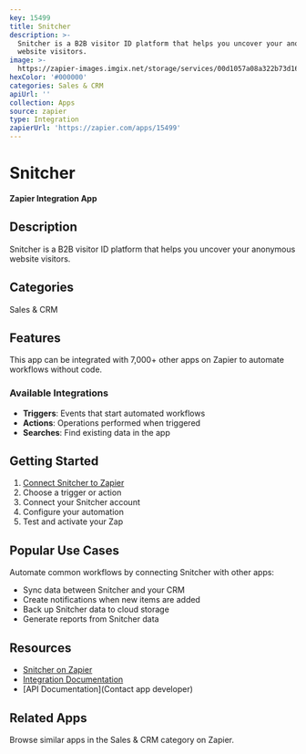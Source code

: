 ```yaml
---
key: 15499
title: Snitcher
description: >-
  Snitcher is a B2B visitor ID platform that helps you uncover your anonymous
  website visitors.
image: >-
  https://zapier-images.imgix.net/storage/services/00d1057a08a322b73d16872190ab3f72.png?auto=format%2Ccompress&ixlib=python-3.0.0&q=50
hexColor: '#000000'
categories: Sales & CRM
apiUrl: ''
collection: Apps
source: zapier
type: Integration
zapierUrl: 'https://zapier.com/apps/15499'
---
```

# Snitcher

**Zapier Integration App**

## Description

Snitcher is a B2B visitor ID platform that helps you uncover your anonymous website visitors.

## Categories

Sales & CRM

## Features

This app can be integrated with 7,000+ other apps on Zapier to automate workflows without code.

### Available Integrations

- **Triggers**: Events that start automated workflows
- **Actions**: Operations performed when triggered
- **Searches**: Find existing data in the app

## Getting Started

1. [Connect Snitcher to Zapier](https://zapier.com/apps/15499)
2. Choose a trigger or action
3. Connect your Snitcher account
4. Configure your automation
5. Test and activate your Zap

## Popular Use Cases

Automate common workflows by connecting Snitcher with other apps:

- Sync data between Snitcher and your CRM
- Create notifications when new items are added
- Back up Snitcher data to cloud storage
- Generate reports from Snitcher data

## Resources

- [Snitcher on Zapier](https://zapier.com/apps/15499)
- [Integration Documentation](https://zapier.com/apps/15499/integrations)
- [API Documentation](Contact app developer)

## Related Apps

Browse similar apps in the Sales & CRM category on Zapier.
